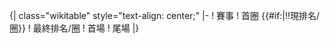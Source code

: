 <!--

Template:Fb overall header (Football - overall - header)

Parameters:
curr : current position round; y = show; blank = no

-->{| class="wikitable" style="text-align: center;"
|-
!<!-- width=170| -->賽事
!<!-- width=110| -->首圈<!--
-->{{#if:{{{curr|}}}|!!現排名/圈}}
!<!-- width=110| -->最終排名/圈
!<!-- width=120| -->首場
!<!-- width=120| -->尾場<!--

--><noinclude>
|}{{template doc}}
<!-- Add categories and interwikis to the /doc subpage, not here! -->
</noinclude>